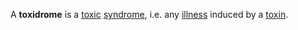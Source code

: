 A '''toxidrome''' is a [[toxic]] [[syndrome]], i.e. any [[illness]] induced by a [[toxin]].

{{med-stub}}